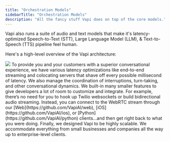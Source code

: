 ```yaml
---
title: "Orchestration Models"
sidebarTitle: "Orchestration Models"
description: "All the fancy stuff Vapi does on top of the core models."
---
```


Vapi also runs a suite of audio and text models that make it's latency-optimized Speech-to-Text (STT), Large Language Model (LLM), & Text-to-Speech (TTS) pipeline feel human.

Here's a high-level overview of the Vapi architecture:

<Frame>
  <img src="/static/images/learn/platform/vapi-orchestration.png" />
</Frame>

<Steps>
  <Step title="Support and Optimization">
    To provide you and your customers with a superior conversational experience,
    we have various latency optimizations like end-to-end streaming and
    colocating servers that shave off every possible millisecond of latency. We
    also manage the coordination of interruptions, turn-taking, and other
    conversational dynamics.
  </Step>
  <Step title="Customizable">
    We built-in many smaller features to give developers a lot of room to
    customize and integrate. For example, there’s no need for you to hook up
    Twilio websockets or build bidirectional audio streaming. Instead, you can
    connect to the WebRTC stream through our
    [Web](https://github.com/VapiAI/web), [iOS](https://github.com/VapiAI/ios),
    or [Python](https://github.com/VapiAI/python) clients…and then get right
    back to what you were doing.
  </Step>
  <Step title="Voice AI at Any Scale">
    Finally, we designed Vapi to be highly scalable. We accommodate everything
    from small businesses and companies all the way up to enterprise-level
    clients.
  </Step>
</Steps>
